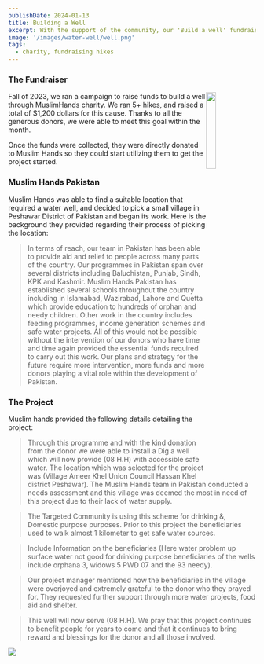 ```yaml
---
publishDate: 2024-01-13
title: Building a Well
excerpt: With the support of the community, our 'Build a well' fundraiser was a great success
image: '/images/water-well/well.png'
tags:
  - charity, fundraising hikes
---
```


### The Fundraiser
<a href="/images/water-well/fundraising-poster.jpg"><img style="float: right;"  width='20%' src='/images/water-well/fundraising-poster.jpg' /></a>

Fall of 2023, we ran a campaign to raise funds to build a well through MuslimHands charity. We ran 5+ hikes, and raised a total of $1,200 dollars for this cause. Thanks to all the generous donors, we were able to meet this goal within the month. 


Once the funds were collected, they were directly donated to Muslim Hands so they could start utilizing them to get the project started.

### Muslim Hands Pakistan

Muslim Hands was able to find a suitable location that required a water well, and decided to pick a small village in Peshawar District of Pakistan and began its work. Here is the background they provided regarding their process of picking the location:

>In terms of reach, our team in Pakistan has been able to provide aid and relief to people across many parts of the country. Our programmes in Pakistan span over several districts including Baluchistan, Punjab, Sindh, KPK and Kashmir. Muslim Hands Pakistan has established several schools throughout the country including in Islamabad, Wazirabad, Lahore and Quetta which provide education to hundreds of orphan and needy children. Other work in the country includes feeding programmes, income generation schemes and safe water projects.
>All of this would not be possible without the intervention of our donors who have time and time again provided the essential funds required to carry out this work. Our plans and strategy for the future require more intervention, more funds and more donors playing a vital role within the development of Pakistan.

### The Project

Muslim hands provided the following details detailing the project:

>Through this programme and with the kind donation from the donor we were able to install a Dig a well which will now provide (08 H.H) with accessible safe water. The location which was selected for the project was (Village Ameer Khel Union Council Hassan Khel district Peshawar). The Muslim Hands team in Pakistan conducted a needs assessment and this village was deemed the most in need of this project due to their lack of water supply.

>The Targeted Community is using this scheme for drinking &, Domestic purpose purposes.
Prior to this project the beneficiaries used to walk almost 1 kilometer to get safe water sources.

>Include Information on the beneficiaries (Here water problem up surface water not good for drinking purpose beneficiaries of the wells include orphana 3, widows 5 PWD 07 and the 93 needy).

>Our project manager mentioned how the beneficiaries in the village were overjoyed and extremely grateful to the donor who they prayed for. They requested further support through more water projects, food aid and shelter.

>This well will now serve (08 H.H). We pray that this project continues to benefit people for years to come and that it continues to bring reward and blessings for the donor and all those involved.

<img src="/images/water-well/construction.png" />